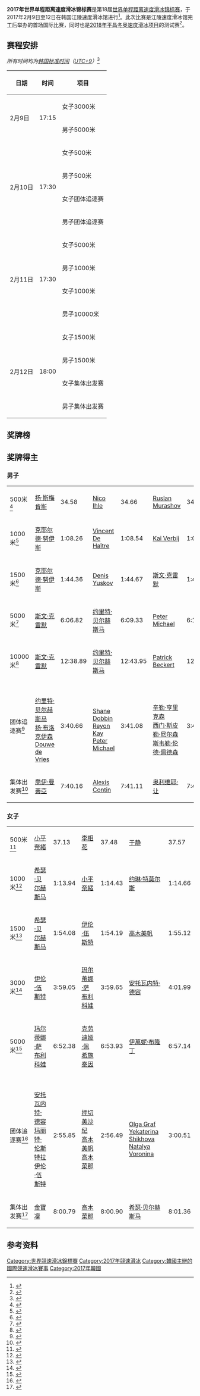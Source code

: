 {{bots|deny=InternetArchiveBot}}
{{NoteTA|G1=Sports}}
{{Infobox Skating event
|event        = 2017年世界单程距离速度滑冰锦标赛
|image        = 
|caption      = 
|venue        = {{KOR}}[[江陵市|江陵]][[江陵競速滑冰館|速度滑冰馆]]
|dates        = 2月9日至12日
|competitors  = 
|nations      = 
|prev         = [[2016年世界单程距离速度滑冰锦标赛|2016 科洛姆纳]]
|next         = [[2019年世界单程距离速度滑冰锦标赛|2019 因策尔]]
}}
'''2017年世界单程距离速度滑冰锦标赛'''是第18届[[世界速度滑冰锦标赛|世界单程距离速度滑冰锦标赛]]，于2017年2月9日至12日在韩国江陵速度滑冰馆进行<ref>{{cite web |url=http://www.isu.org/media/419577/announcement-isu-world-single-distances-ss-champs-2017-gangneung.pdf |title=ISU World Single Distances Speed Skating Championships 2017, Gangneung, Korea - Announcement |publisher=[[国际滑冰联盟|International Skating Union]] |access-date=2017-01-28 |dead-url=yes |archive-url=https://web.archive.org/web/20170202235352/http://static.isu.org/media/419577/announcement-isu-world-single-distances-ss-champs-2017-gangneung.pdf |archive-date=2017-02-02}}</ref>。此次比赛是江陵速度滑冰馆完工后举办的首场国际比赛，同时也是[[2018年冬季奥林匹克运动会|2018年平昌冬奥]][[2018年冬季奥林匹克运动会速度滑冰比赛|速度滑冰项目]]的测试赛<ref>{{cite web|url=https://www.insidethegames.biz/articles/1046786/gangneung-oval-prepares-to-stage-isu-world-single-distances-speed-skating-championships|title=Gangneung Oval prepares to stage ISU World Single Distances Speed Skating Championships|work=Inside the Games|date=2017-02-08|accessdate=2021-03-02|archiveurl=https://web.archive.org/web/20170313020459/http://www.insidethegames.biz/articles/1046786/gangneung-oval-prepares-to-stage-isu-world-single-distances-speed-skating-championships|archivedate=2017-03-13}}</ref>。

==赛程安排==
''所有时间均为[[韩国标准时间|韩国标准时间]]（[[UTC+9|UTC+9]]）''<ref>{{cite web |url=http://live.isuresults.eu/2016-2017/gangneung/index.htm |title=ISU World Single Distances Championships 2017 |publisher=International Skating Union |dead-url=yes |archive-url=https://web.archive.org/web/20170312031828/http://live.isuresults.eu/2016-2017/gangneung/index.htm |archive-date=2017-03-12}}</ref>

{| class="wikitable" border="1"
|-
! 日期
! 时间
! 项目
|-
| rowspan=2|2月9日
| rowspan=2|17:15
| 女子3000米
|-
| 男子5000米
|-
| rowspan=4|2月10日
| rowspan=4|17:30
| 女子500米
|-
| 男子500米
|-
| 女子团体追逐赛
|-
| 男子团体追逐赛
|-
| rowspan=4|2月11日
| rowspan=4|17:30
| 女子5000米
|-
| 男子1000米
|-
| 女子1000米
|-
| 男子10000米
|-
| rowspan=4|2月12日
| rowspan=4|18:00
| 女子1500米
|-
| 男子1500米
|-
| 女子集体出发赛
|-
| 男子集体出发赛
|}

==奖牌榜==
{{Medals table
 | caption        = 
 | host           = KOR
 | flag_template  = flagcountry
 | event          = 
 | team           = 
 | gold_NED = 8 | silver_NED = 3 | bronze_NED = 4
 | gold_USA = 3 | silver_USA = 0 | bronze_USA = 1
 | gold_JPN = 1 | silver_JPN = 3 | bronze_JPN = 1
 | gold_CZE = 1 | silver_CZE = 1 | bronze_CZE = 0
 | gold_KOR = 1 | silver_KOR = 1 | bronze_KOR = 0 | host_KOR = yes 
 | gold_GER = 0 | silver_GER = 2 | bronze_GER = 1
 | gold_RUS = 0 | silver_RUS = 1 | bronze_RUS = 2
 | gold_CAN = 0 | silver_CAN = 1 | bronze_CAN = 2
 | gold_NZL = 0 | silver_NZL = 1 | bronze_NZL = 1
 | gold_FRA = 0 | silver_FRA = 1 | bronze_FRA = 0
 | gold_CHN = 0 | silver_CHN = 0 | bronze_CHN = 1
 | gold_NOR = 0 | silver_NOR = 0 | bronze_NOR = 1
}}

==奖牌得主==
===男子===
{| {{MedalistTable|type=项目|columns=2}}
|-
| 500米<ref>{{cite web |url=http://live.isuresults.eu/2016-2017/gangneung/r1301.htm |title=ISU World Single Distances Championships 2017: Result 500m Men |publisher=International Skating Union |dead-url=yes |archive-url=https://web.archive.org/web/20170211075343/http://live.isuresults.eu/2016-2017/gangneung/r1301.htm |archive-date=2017-02-11}}</ref>
| [[扬·斯梅肯斯|扬·斯梅肯斯]]<br>{{NED}} || 34.58 
| [[Nico_Ihle|Nico Ihle]]<br>{{GER}} || 34.66 
| [[Ruslan_Murashov|Ruslan Murashov]]<br>{{RUS}} || 34.76 
|-
| 1000米<ref>{{cite web |url=http://live.isuresults.eu/2016-2017/gangneung/r1302.htm |title=ISU World Single Distances Championships 2017: Result 1000m Men |publisher=International Skating Union |dead-url=yes |archive-url=https://web.archive.org/web/20170212171110/http://live.isuresults.eu/2016-2017/gangneung/r1302.htm |archive-date=2017-02-12}}</ref>
| [[克耶尔德·努伊斯|克耶尔德·努伊斯]]<br>{{NED}} || 1:08.26
| [[Vincent_De_Haître|Vincent De Haître]]<br>{{CAN}} || 1:08.54
| [[Kai_Verbij|Kai Verbij]]<br>{{NED}} || 1:08.78
|-
| 1500米<ref>{{cite web |url=http://live.isuresults.eu/2016-2017/gangneung/r1303.htm |title=ISU World Single Distances Championships 2017: Result 1500m Men |publisher=International Skating Union |dead-url=yes |archive-url=https://web.archive.org/web/20170213164229/http://live.isuresults.eu/2016-2017/gangneung/r1303.htm |archive-date=2017-02-13}}</ref>
| [[克耶尔德·努伊斯|克耶尔德·努伊斯]]<br>{{NED}} || 1:44.36
| [[Denis_Yuskov|Denis Yuskov]]<br>{{RUS}} || 1:44.67 
| [[斯文·克雷默|斯文·克雷默]]<br>{{NED}} || 1:45.50 
|-
| 5000米<ref>{{cite web |url=http://live.isuresults.eu/2016-2017/gangneung/r1304.htm |title=ISU World Single Distances Championships 2017: Result 5000m Men |publisher=International Skating Union |dead-url=yes |archive-url=https://web.archive.org/web/20170211194625/http://live.isuresults.eu/2016-2017/gangneung/r1304.htm |archive-date=2017-02-11}}</ref>
| [[斯文·克雷默|斯文·克雷默]]<br>{{NED}} || 6:06.82
| [[约里特·贝尔赫斯马|约里特·贝尔赫斯马]]<br>{{NED}} || 6:09.33
| [[Peter_Michael_(speed_skater)|Peter Michael]]<br>{{NZL}} || 6:11.67
|-
| 10000米<ref>{{cite web |url=http://live.isuresults.eu/2016-2017/gangneung/r1305.htm |title=ISU World Single Distances Championships 2017: Result 10000m Men |publisher=International Skating Union |dead-url=yes |archive-url=https://web.archive.org/web/20170213001011/http://live.isuresults.eu/2016-2017/gangneung/r1305.htm |archive-date=2017-02-13}}</ref>
| [[斯文·克雷默|斯文·克雷默]]<br>{{NED}} || 12:38.89 
| [[约里特·贝尔赫斯马|约里特·贝尔赫斯马]]<br>{{NED}} || 12:43.95
| [[Patrick_Beckert|Patrick Beckert]]<br>{{GER}} || 12:52.76 
|-
| 团体追逐赛<ref>{{cite web |url=http://live.isuresults.eu/2016-2017/gangneung/r1306.htm |title=ISU World Single Distances Championships 2017: Result Team Pursuit Men |publisher=International Skating Union |dead-url=yes |archive-url=https://web.archive.org/web/20170211075451/http://live.isuresults.eu/2016-2017/gangneung/r1306.htm |archive-date=2017-02-11}}</ref>
| {{NED}}<br>[[约里特·贝尔赫斯马|约里特·贝尔赫斯马]]<br>[[扬·布洛克伊森|扬·布洛克伊森]]<br>[[Douwe_de_Vries|Douwe de Vries]] || 3:40.66
| {{NZL}}<br>[[Shane_Dobbin|Shane Dobbin]]<br>[[Reyon_Kay|Reyon Kay]]<br>[[Peter_Michael_(speed_skater)|Peter Michael]] || 3:41.08
| {{NOR}}<br>[[辛勒·亨里克森|辛勒·亨里克森]]<br>[[西门·斯皮勒·尼尔森|西门·斯皮勒·尼尔森]]<br>[[斯韦勒·伦德·佩德森|斯韦勒·伦德·佩德森]] || 3:41.60
|-
| 集体出发赛<ref>{{cite web |url=http://live.isuresults.eu/2016-2017/gangneung/r1307.htm |title=ISU World Single Distances Championships 2017: Result Mass Start Final Men |publisher=International Skating Union |dead-url=yes |archive-url=https://web.archive.org/web/20170213164131/http://live.isuresults.eu/2016-2017/gangneung/r1307.htm |archive-date=2017-02-13}}</ref>
| [[喬伊·曼蒂亞|喬伊·曼蒂亞]]<br>{{USA}} || 7:40.16
| [[Alexis_Contin|Alexis Contin]]<br>{{FRA}} || 7:41.11
| [[奥利维耶·让|奥利维耶·让]]<br>{{CAN}} || 7:47.62
|}

===女子===
{| {{MedalistTable|type=项目|columns=2}}
|-
| 500米<ref>{{cite web |url=http://live.isuresults.eu/2016-2017/gangneung/r1311.htm |title=ISU World Single Distances Championships 2017: Result 500m Ladies |publisher=International Skating Union |dead-url=yes |archive-url=https://web.archive.org/web/20170211080508/http://live.isuresults.eu/2016-2017/gangneung/r1311.htm |archive-date=2017-02-11}}</ref>
| [[小平奈緒|小平奈緒]]<br>{{JPN}} || 37.13
| [[李相花|李相花]]<br>{{KOR}} || 37.48
| [[于静|于静]]<br>{{CHN}} || 37.57
|-
| 1000米<ref>{{cite web |url=http://live.isuresults.eu/2016-2017/gangneung/r1312.htm |title=ISU World Single Distances Championships 2017: Result 1000m Ladies |publisher=International Skating Union |dead-url=yes |archive-url=https://web.archive.org/web/20170212171200/http://live.isuresults.eu/2016-2017/gangneung/r1312.htm |archive-date=2017-02-12}}</ref>
| [[希瑟·贝尔赫斯马|希瑟·贝尔赫斯马]]<br>{{USA}} || 1:13.94
| [[小平奈緒|小平奈緒]]<br>{{JPN}} || 1:14.43
| [[约琳·特莫尔斯|约琳·特莫尔斯]]<br>{{NED}} || 1:14.66
|-
| 1500米<ref>{{cite web |url=http://live.isuresults.eu/2016-2017/gangneung/r1313.htm |title=ISU World Single Distances Championships 2017: Result 1500m Ladies |publisher=International Skating Union |dead-url=yes |archive-url=https://web.archive.org/web/20170213164318/http://live.isuresults.eu/2016-2017/gangneung/r1313.htm |archive-date=2017-02-13}}</ref>
| [[希瑟·贝尔赫斯马|希瑟·贝尔赫斯马]]<br>{{USA}} || 1:54.08
| [[伊伦·伍斯特|伊伦·伍斯特]]<br>{{NED}} || 1:54.19
| [[高木美帆|高木美帆]]<br>{{JPN}} || 1:55.12
|-
| 3000米<ref>{{cite web |url=http://live.isuresults.eu/2016-2017/gangneung/r1314.htm |title=ISU World Single Distances Championships 2017: Result 3000m Ladies |publisher=International Skating Union |dead-url=yes |archive-url=https://web.archive.org/web/20170211155621/http://live.isuresults.eu/2016-2017/gangneung/r1314.htm |archive-date=2017-02-11}}</ref>
| [[伊伦·伍斯特|伊伦·伍斯特]]<br>{{NED}} || 3:59.05
| [[玛尔蒂娜·萨布利科娃|玛尔蒂娜·萨布利科娃]]<br>{{CZE}} || 3:59.65
| [[安托瓦内特·德容|安托瓦内特·德容]]<br>{{NED}} || 4:01.99
|-
| 5000米<ref>{{cite web |url=http://live.isuresults.eu/2016-2017/gangneung/r1315.htm |title=ISU World Single Distances Championships 2017: Result 5000m Ladies |publisher=International Skating Union |dead-url=yes |archive-url=https://web.archive.org/web/20170212091221/http://live.isuresults.eu/2016-2017/gangneung/r1315.htm |archive-date=2017-02-12}}</ref>
| [[玛尔蒂娜·萨布利科娃|玛尔蒂娜·萨布利科娃]]<br>{{CZE}} || 6:52.38
| [[克劳迪娅·佩希施泰因|克劳迪娅·佩希施泰因]]<br>{{GER}} || 6:53.93
| [[伊萬妮·布隆丁|伊萬妮·布隆丁]]<br>{{CAN}} || 6:57.14
|-
| 团体追逐赛<ref>{{cite web |url=http://live.isuresults.eu/2016-2017/gangneung/r1316.htm |title=ISU World Single Distances Championships 2017: Result Team Pursuit Ladies |publisher=International Skating Union |dead-url=yes |archive-url=https://web.archive.org/web/20170211080356/http://live.isuresults.eu/2016-2017/gangneung/r1316.htm |archive-date=2017-02-11}}</ref>
| {{NED}}<br>[[安托瓦内特·德容|安托瓦内特·德容]]<br>[[玛丽特·伦斯特拉|玛丽特·伦斯特拉]]<br>[[伊伦·伍斯特|伊伦·伍斯特]] || 2:55.85 
| {{JPN}}<br>[[押切美沙纪|押切美沙纪]]<br>[[高木美帆|高木美帆]]<br>[[高木菜那|高木菜那]] || 2:56.49 
| {{RUS}}<br>[[Olga_Graf|Olga Graf]]<br>[[Yekaterina_Shikhova|Yekaterina Shikhova]]<br>[[Natalya_Voronina|Natalya Voronina]] || 3:00.51 
|-
| 集体出发赛<ref>{{cite web |url=http://live.isuresults.eu/2016-2017/gangneung/r1317.htm |title=ISU World Single Distances Championships 2017: Result Mass Start Final Ladies |publisher=International Skating Union |dead-url=yes |archive-url=https://web.archive.org/web/20170213164030/http://live.isuresults.eu/2016-2017/gangneung/r1317.htm |archive-date=2017-02-13}}</ref>
| [[金寶凜_(競速滑冰運動員)|金寶凜]]<br>{{KOR}} || 8:00.79
| [[高木菜那|高木菜那]]<br>{{JPN}} || 8:00.90
| [[希瑟·贝尔赫斯马|希瑟·贝尔赫斯马]]<br>{{USA}} || 8:01.36
|}

==参考资料==
{{Reflist|2}}

{{世界競速滑冰錦標賽}}

[[Category:世界競速滑冰錦標賽|Category:世界競速滑冰錦標賽]]
[[Category:2017年競速滑冰|Category:2017年競速滑冰]]
[[Category:韓國主辦的國際競速滑冰賽事|Category:韓國主辦的國際競速滑冰賽事]]
[[Category:2017年韓國|Category:2017年韓國]]
